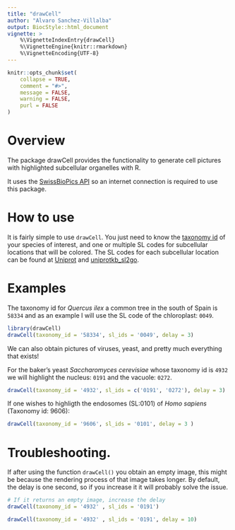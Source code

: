 ```yaml
---
title: "drawCell"
author: "Alvaro Sanchez-Villalba"
output: BiocStyle::html_document
vignette: >
    %\VignetteIndexEntry{drawCell}
    %\VignetteEngine{knitr::rmarkdown}
    %\VignetteEncoding{UTF-8}
---
```

  
```r
knitr::opts_chunk$set(
    collapse = TRUE,
    comment = "#>",
    message = FALSE,
    warning = FALSE,
    purl = FALSE
)
```



# Overview

The package drawCell provides the functionality to generate cell pictures 
with highlighted subcellular organelles with R. 

It uses the [SwissBioPics API](https://www.swissbiopics.org/) so an internet
connection is required to use this package.


# How to use

It is fairly simple to use `drawCell`. You just need to know the 
[taxonomy id](https://www.ncbi.nlm.nih.gov/taxonomy/) of
your species of interest, and one or multiple SL codes for subcellular
locations that will be colored. The SL codes for each subcellular
location can be found at [Uniprot](https://www.uniprot.org/docs/subcell)
and
[uniprotkb\_sl2go](http://current.geneontology.org/ontology/external2go/uniprotkb_sl2go).



# Examples

The taxonomy id for *Quercus ilex* a common tree in the south of Spain
is `58334` and as an example I will use the SL code of the chloroplast:
`0049`.

```r
library(drawCell)
drawCell(taxonomy_id = '58334', sl_ids = '0049', delay = 3)
```


We can also obtain pictures of viruses, yeast, and pretty much everything that 
exists!

For the baker's yeast *Saccharomyces cerevisiae* whose taxonomy id is `4932` 
we will highlight the nucleus: `0191` and the vacuole: `0272`.

```r
drawCell(taxonomy_id = '4932', sl_ids = c('0191', '0272'), delay = 3)
```



If one wishes to highligth the endosomes (SL:0101) of  *Homo sapiens* 
(Taxonomy id: 9606):


```r
drawCell(taxonomy_id = '9606', sl_ids = '0101', delay = 3 )
```



# Troubleshooting. 

If after using the function `drawCell()` you obtain an empty image, this might
be because the rendering process of that image takes longer. By default, the 
delay is one second, so if you increase it it will probably solve the issue.
```r
# If it returns an empty image, increase the delay
drawCell(taxonomy_id = '4932' , sl_ids = '0191')

drawCell(taxonomy_id = '4932' , sl_ids = '0191', delay = 10)

```


